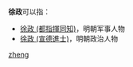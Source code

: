 '''徐政'''可以指：
* [[徐政_(都指揮同知)|徐政 (都指揮同知)]]，明朝军事人物
* [[徐政_(宣德進士)|徐政 (宣德進士)]]，明朝政治人物

{{disambig}}

[[Category:二字徐姓人名消歧义|zheng]]